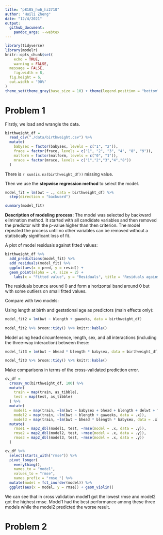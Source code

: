 ```yaml
---
title: "p8105_hw6_hz2710"
author: "Huili Zheng"
date: "12/4/2021"
output: 
  github_document:
    pandoc_args: --webtex
---
```


```r
library(tidyverse)
library(modelr)
knitr::opts_chunk$set(
	echo = TRUE,
	warning = FALSE,
  message = FALSE,
	fig.width = 8, 
  fig.height = 6,
  out.width = "90%"
)
theme_set(theme_gray(base_size = 10) + theme(legend.position = "bottom"))
```

# Problem 1

Firstly, we load and wrangle the data.

```r
birthweight_df = 
  read_csv("./data/birthweight.csv") %>%
  mutate(
    babysex = factor(babysex, levels = c("1", "2")),
    frace = factor(frace, levels = c("1", "2", "3", "4", "8", "9")),
    malform = factor(malform, levels = c("0", "1")),
    mrace = factor(mrace, levels = c("1","2","3","4","8"))
  ) 
```

There is `r sum(is.na(birthweight_df))` missing value.

Then we use the **stepwise regression method** to select the model.

```r
model_fit = lm(bwt ~ ., data = birthweight_df) %>%
  step(direction = "backward")

summary(model_fit)
```

**Description of modeling process:** The model was selected by backward elimination method. It started with all candidate variables and then removed the predictor with the p-value higher than then criterion. The model repeated the process until no other variables can be removed without a statistically significant loss of fit.

A plot of model residuals against fitted values:

```r
birthweight_df %>%
  add_predictions(model_fit) %>%
  add_residuals(model_fit) %>%
  ggplot(aes(x = pred, y = resid)) +
  geom_point(alpha = .4, size = 2) +
    labs(x = "Fitted value", y = "Residuals", title = "Residuals against fitted values")
```

The residuals bounce around 0 and form a horizontal band around 0 but with some outliers on small fitted values.

Compare with two models:

Using length at birth and gestational age as predictors (main effects only):

```r
model_fit2 = lm(bwt ~ blength + gaweeks, data = birthweight_df)
 
model_fit2 %>% broom::tidy() %>% knitr::kable()
```

Model using head circumference, length, sex, and all interactions (including the three-way interaction) between these:

```r
model_fit3 = lm(bwt ~ bhead * blength * babysex, data = birthweight_df)

model_fit3 %>% broom::tidy() %>% knitr::kable()
```

Make comparisons in terms of the cross-validated prediction error.

```r
cv_df = 
  crossv_mc(birthweight_df, 100) %>%
  mutate(
    train = map(train, as_tibble),
    test = map(test, as_tibble)
  ) %>%
  mutate(
    model1 = map(train, ~lm(bwt ~ babysex + bhead + blength + delwt + fincome + gaweeks + mheight + mrace + parity + ppwt + smoken, data = .x)),
    model2 = map(train, ~lm(bwt ~ blength + gaweeks, data = .x)),
    model3 = map(train, ~lm(bwt ~ bhead * blength * babysex, data = .x))) %>%
  mutate(
    rmse1 = map2_dbl(model1, test, ~rmse(model = .x, data = .y)),
    rmse2 = map2_dbl(model2, test, ~rmse(model = .x, data = .y)),
    rmse3 = map2_dbl(model3, test, ~rmse(model = .x, data = .y))
  )
```

```r
cv_df %>%
  select(starts_with("rmse")) %>%
  pivot_longer(
    everything(),
    names_to = "model",
    values_to = "rmse",
    names_prefix = "rmse_") %>%
  mutate(model = fct_inorder(model)) %>%
  ggplot(aes(x = model, y = rmse)) + geom_violin()
```

We can see that in cross validation model1 got the lowest rmse and model2 got the highest rmse. Model1 had the best performance among these three models while the model2 predicted the worse result.

# Problem 2

